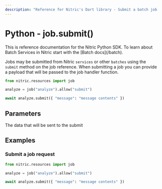 ```yaml
---
description: "Reference for Nitric's Dart library - Submit a batch job request with the Nitric Python SDK"
---
```


# Python - job.submit()

<Note>
  This is reference documentation for the Nitric Python SDK. To learn about
  Batch Services in Nitric start with the [Batch docs](/batch).
</Note>

Jobs may be submitted from Nitric `services` or other `batches` using the `submit` method on the job reference. When submitting a job you can provide a payload that will be passed to the job handler function.

```python
from nitric.resources import job

analyze = job("analyze").allow("submit")

await analyze.submit({ "message": "message contents" })
```

## Parameters

<Properties>
  <Property name="message" required type="object">
    The data that will be sent to the submit
  </Property>
</Properties>

## Examples

### Submit a job request

```python
from nitric.resources import job

analyze = job("analyze").allow("submit")

await analyze.submit({ "message": "message contents" })
```
